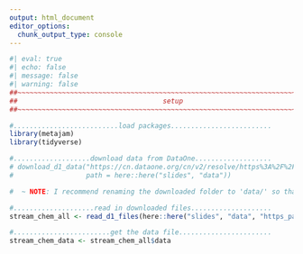 ```yaml
---
output: html_document
editor_options: 
  chunk_output_type: console
---
```


```r
#| eval: true
#| echo: false
#| message: false
#| warning: false
##~~~~~~~~~~~~~~~~~~~~~~~~~~~~~~~~~~~~~~~~~~~~~~~~~~~~~~~~~~~~~~~~~~~~~~~~~~~~~~
##                                    setup                                 ----
##~~~~~~~~~~~~~~~~~~~~~~~~~~~~~~~~~~~~~~~~~~~~~~~~~~~~~~~~~~~~~~~~~~~~~~~~~~~~~~

#..........................load packages.........................
library(metajam) 
library(tidyverse)

#...................download data from DataOne...................
# download_d1_data("https://cn.dataone.org/cn/v2/resolve/https%3A%2F%2Fpasta.lternet.edu%2Fpackage%2Fdata%2Feml%2Fknb-lter-hbr%2F208%2F9%2F3b3cf7ea447cb875d7c7d68ebdfd24c7",
#                  path = here::here("slides", "data")) 

#  ~ NOTE: I recommend renaming the downloaded folder to 'data/' so that it's ignored by .gitignore! ~

#....................read in downloaded files....................
stream_chem_all <- read_d1_files(here::here("slides", "data", "https_pasta.lternet.edu_package_metadata_eml_knb-lter-hbr_208_9__HubbardBrook_weekly_stream_chemistry__csv"))

#........................get the data file.......................
stream_chem_data <- stream_chem_all$data
```
